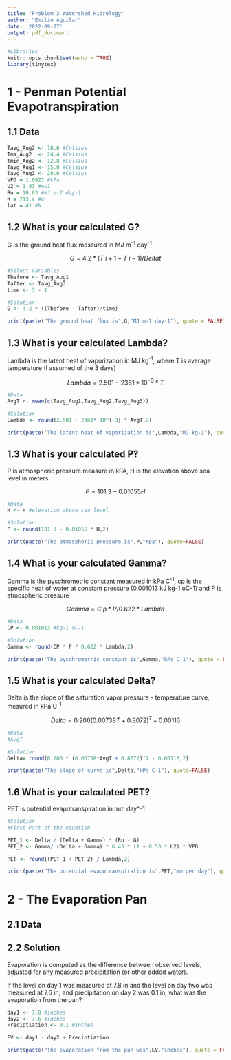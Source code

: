 ```yaml
---
title: "Problem 3 Watershed Hidrology"
author: "Emilio Aguilar"
date: '2022-09-27'
output: pdf_document
---
```

```r
#Libraries
knitr::opts_chunk$set(echo = TRUE)
library(tinytex)
```

# 1 - Penman Potential Evapotranspiration

## 1.1 Data
```r
Tavg_Aug2 <- 18.6 #Celsius 
Tma_Aug2  <- 24.4 #Celsius
Tmin_Aug2 <- 12.8 #Celsius
Tavg_Aug1 <- 15.0 #Celsius
Tavg_Aug3 <- 20.6 #Celsius
VPD = 1.0927 #kPa
U2 = 1.83 #ms1
Rn = 10.63 #MJ m-2 day-1
H = 213.4 #m
lat = 41 #N

```


## 1.2 What is your calculated G? 
G is the ground heat flux messured in MJ m^-1^ day^-1^

$$ G = 4.2 * (T~{i+1} - T ~{i-1} )/Deltat $$

```r
#Select Variables
Tbefore <- Tavg_Aug1
Tafter <- Tavg_Aug3 
time <- 3 - 1 

#Solution
G <- 4.2 * ((Tbefore - Tafter)/time)

print(paste("The ground heat flux is",G,"MJ m-1 day-1"), quote = FALSE)
```


## 1.3 What is your calculated Lambda?    
Lambda is the latent heat of vaporization in MJ kg^-1^, where T is average temperature (I assumed of the 3 days)

$$ Lambda = 2.501 - 2361* 10^{-3} * T $$

```r
#Data
AvgT <- mean(c(Tavg_Aug1,Tavg_Aug2,Tavg_Aug3))

#Solution
Lambda <- round(2.501 - 2361* 10^{-3} * AvgT,2)

print(paste("The latent heat of vaporization is",Lambda,"MJ kg-1"), quote = FALSE)
```

## 1.3 What is your calculated P? 
P is atmospheric pressure measure in kPA, H is the elevation above sea level in meters.

$$P = 101.3 - 0.01055H$$

```r
#Data
H <- H #elevation above sea level

#Solution
P <- round(101.3 - 0.01055 * H,2)

print(paste("The atmospheric pressure is",P,"Kpa"), quote=FALSE)
```

## 1.4 What is your calculated Gamma?
Gamma is the pyschrometric constant measured in kPa C^-1^, cp is the specific heat of water at constant pressure (0.001013 kJ kg-1 oC-1) and P is atmospheric pressure

$$Gamma = C~{p} *P/0.622*Lambda $$

```r
#Data
CP <- 0.001013 #kg-1 oC-1

#Solution
Gamma <- round(CP * P / 0.622 * Lambda,2)

print(paste("The pyschrometric constant is",Gamma,"kPa C-1"), quote = FALSE)
```

## 1.5 What is your calculated Delta?
Delta is the slope of the saturation vapor pressure - temperature curve, mesured in kPa C^-1^


$$ Delta = 0.200(0.00738T + 0.8072)^7 - 0.00116 $$

```r
#Data
#AvgT

#Solution
Delta= round(0.200 * (0.00738*AvgT + 0.8072)^7 - 0.00116,2)

print(paste("The slope of curve is",Delta,"kPa C-1"), quote=FALSE)
```


## 1.6 What is your calculated PET?
PET is potential evapotranspiration in mm day^-1

```r
#Solution 
#First Part of the equation

PET_1 <- Delta / (Delta + Gamma) * (Rn - G)
PET_2 <- Gamma/ (Delta + Gamma) * 6.43 * (1 + 0.53 * U2) * VPD

PET <- round((PET_1 + PET_2) / Lambda,2)

print(paste("The potential evapotranspiration is",PET,"mm per day"), quote=FALSE)
```


# 2 - The Evaporation Pan

## 2.1 Data

## 2.2 Solution
Evaporation is computed as the difference between observed levels, adjusted for any measured precipitation (or other added water).  

If the level on day 1 was measured at 7.8 in and the level on day two was measured at 7.6 in, and precipitation on day 2 was 0.1 in, what was the evaporation from the pan?

```r

day1 <- 7.8 #inches
day2 <- 7.6 #inches
Preciptiation <- 0.1 #inches

EV <- day1 - day2 + Preciptiation

```

```r
print(paste("The evaporation from the pan was",EV,"inches"), quote = FALSE)
```


